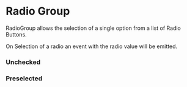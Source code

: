
# Radio Group

RadioGroup allows the selection of a single option from a list of Radio Buttons.

On Selection of a radio an event with the radio value will be emitted.

<ArgsTable of="mw-radio-group" />

### Unchecked

<Canvas>
  <Story id="components-radiogroup--radio-group" />
</Canvas>

### Preselected

<Canvas>
  <Story id="components-radiogroup--radio-group-preselected" />
</Canvas>
